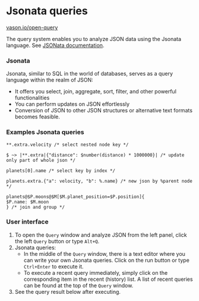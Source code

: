 # Jsonata queries

[vason.io/open-query](https://vason.io/open-query)

The query system enables you to analyze JSON data using the Jsonata language.
See [JSONata documentation](https://docs.jsonata.org/overview).

### Jsonata

Jsonata, similar to SQL in the world of databases, serves as a query language within the realm of JSON:

- It offers you select, join, aggregate, sort, filter, and other powerful functionalities
- You can perform updates on JSON effortlessly
- Conversion of JSON to other JSON structures or alternative text formats becomes feasible.

### Examples Jsonata queries

```text
**.extra.velocity /* select nested node key */

$ ~> |**.extra|{"distance": $number(distance) * 1000000}| /* update only part of whole json */

planets[0].name /* select key by index */

planets.extra.{"a": velocity, "b": %.name} /* new json by %parent node */

planets@$P.moons@$M[$M.planet_position=$P.position]{
$P.name: $M.moon
} /* join and group */
```

### User interface


<ThemedImg name="Query"></ThemedImg>

1. To open the `Query` window and analyze JSON from the left panel,
   click the left `Query` button or type `Alt+Q`.
2. Jsonata queries:
   - In the middle of the `Query` window, there is a text editor where you can write your own Jsonata queries.
     Click on the run button or type `Ctrl+Enter` to execute it.
   - To execute a recent query immediately, simply click on the corresponding item in the recent (history) list.
     A list of recent queries can be found at the top of the `Query` window.
3. See the query result below after executing.
